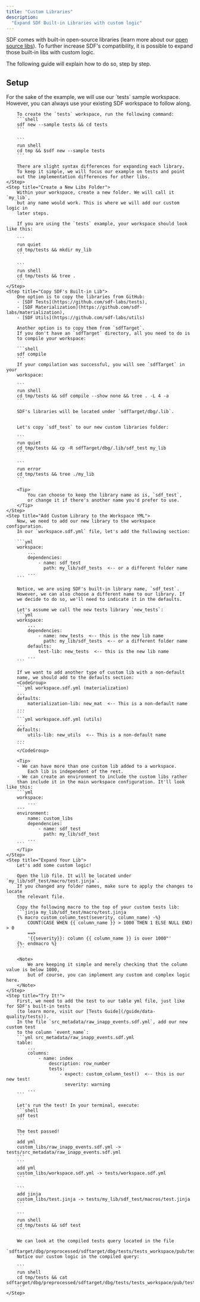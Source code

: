 ```yaml
---
title: "Custom Libraries"
description:
  "Expand SDF Built-in Libraries with custom logic"
---
```


SDF comes with built-in open-source libraries (learn more about our [open source libs](/introduction/open-source)).
To further increase SDF's compatibility, it is possible to expand those built-in libs with custom logic.

The following guide will explain how to do so, step by step.

## Setup
<Steps> 
    <Step title="Open an SDF workspace">
        For the sake of the example, we will use our `tests` sample workspace.
        However, you can always use your existing SDF workspace to follow along.
        
        To create the `tests` workspace, run the following command:
        ```shell
        sdf new --sample tests && cd tests
        ```

        ```
        run shell
        cd tmp && $sdf new --sample tests
        ```
        
        There are slight syntax differences for expanding each library.
        To keep it simple, we will focus our example on tests and point
        out the implementation differences for other libs.
    </Step>
    <Step title="Create a New Libs Folder">
        Within your workspace, create a new folder. We will call it `my_lib`, 
        but any name would work. This is where we will add our custom logic in 
        later steps.

        If you are using the `tests` example, your workspace should look like this:

        ```
        run quiet
        cd tmp/tests && mkdir my_lib
        ```

        ```
        run shell
        cd tmp/tests && tree .
        ```
    </Step>
    <Step title="Copy SDF's Built-in Lib">
        One option is to copy the libraries from GitHub:
        - [SDF Tests](https://github.com/sdf-labs/tests), 
        - [SDF Materialization](https://github.com/sdf-labs/materialization), 
        - [SDF Utils](https://github.com/sdf-labs/utils)

        Another option is to copy them from `sdfTarget`.
        If you don't have an `sdfTarget` directory, all you need to do is 
        to compile your workspace:

        ```shell 
        sdf compile
        ```
        If your compilation was successful, you will see `sdfTarget` in your
        workspace:
        
        ```
        run shell
        cd tmp/tests && sdf compile --show none && tree . -L 4 -a
        ```

        SDF's libraries will be located under `sdfTarget/dbg/.lib`.

        
        Let's copy `sdf_test` to our new custom libraries folder:

        ```
        run quiet
        cd tmp/tests && cp -R sdfTarget/dbg/.lib/sdf_test my_lib
        ```
        
        ```
        run error
        cd tmp/tests && tree ./my_lib 
        ```

        <Tip>
            You can choose to keep the library name as is, `sdf_test`, 
            or change it if there's another name you'd prefer to use.
        </Tip>
    </Step>
    <Step title="Add Custom Library to the Workspace YML">
        Now, we need to add our new library to the workspace configuration.
        In our `workspace.sdf.yml` file, let's add the following section:

        ```yml
        workspace:
            ...
            dependencies:
                - name: sdf_test
                  path: my_lib/sdf_tests  <-- or a different folder name
            ...
        ```

        Notice, we are using SDF's built-in library name, `sdf_test`. 
        However, we can also choose a different name to our library. If 
        we decide to do so, we'll need to indicate it in the defaults.

        Let's assume we call the new tests library `new_tests`:
        ```yml
        workspace:
            ...
            dependencies:
                - name: new_tests  <-- this is the new lib name
                  path: my_lib/sdf_tests  <-- or a different folder name
            defaults:
                test-lib: new_tests  <-- this is the new lib name
            ...
        ```

        If we want to add another type of custom lib with a non-default
        name, we should add to the defaults section:
        <CodeGroup>
        ```yml workspace.sdf.yml (materialization)
        ...
        defaults:
            materialization-lib: new_mat  <-- This is a non-default name
        ...
        ```
        ```yml workspace.sdf.yml (utils)
        ...
        defaults:
            utils-lib: new_utils  <-- This is a non-default name
        ...
        ```
        </CodeGroup>

        <Tip>
        - We can have more than one custom lib added to a workspace. 
            Each lib is independent of the rest.
        - We can create an environment to include the custom libs rather 
        than include it in the main workspace configuration. It'll look like this:
        ```yml
        workspace:
            ...
        ---
        environment:
            name: custom_libs
            dependencies:
                - name: sdf_test
                  path: my_lib/sdf_test
            ...
        ```
        </Tip>
    </Step>
    <Step title="Expand Your Lib">
        Let's add some custom logic!

        Open the lib file. It will be located under `my_lib/sdf_test/macro/test.jinja`.
        If you changed any folder names, make sure to apply the changes to locate
        the relevant file.

        Copy the following macro to the top of your custom tests lib:
        ```jinja my_lib/sdf_test/macro/test.jinja
        {% macro custom_column_test(severity, column_name) -%}
            COUNT(CASE WHEN {{ column_name }} > 1000 THEN 1 ELSE NULL END) > 0 
            ==> 
            '{{severity}}: column {{ column_name }} is over 1000"' 
        {%- endmacro %}
        ```

        <Note>
            We are keeping it simple and merely checking that the column value is below 1000,
            but of course, you can implement any custom and complex logic here.
        </Note>
    </Step>
    <Step title="Try It!">
        First, we need to add the test to our table yml file, just like for SDF's built-in tests 
        (to learn more, visit our [Tests Guide](/guide/data-quality/tests)).
        In the file `src_metadata/raw_inapp_events.sdf.yml`, add our new custom test
        to the column `event_name`:
        ```yml src_metadata/raw_inapp_events.sdf.yml
        table:
            ...
            columns:
                - name: index
                    description: row_number
                    tests:
                        - expect: custom_column_test()  <-- this is our new test!
                          severity: warning
            ... 
        ```

        Let's run the test! In your terminal, execute:
        ```shell
        sdf test
        ```

        The test passed! 
        ```
        add yml
        custom_libs/raw_inapp_events.sdf.yml -> tests/src_metadata/raw_inapp_events.sdf.yml
        ```
        ```
        add yml
        custom_libs/workspace.sdf.yml -> tests/workspace.sdf.yml
        ```

        ```
        add jinja
        custom_libs/test.jinja -> tests/my_lib/sdf_test/macros/test.jinja
        ```
        
        ```
        run shell
        cd tmp/tests && sdf test
        ```

        We can look at the compiled tests query located in the file 
        `sdftarget/dbg/preprocessed/sdftarget/dbg/tests/tests_workspace/pub/test_raw_inapp_events.sql`.
        Notice our custom logic in the compiled query:

        ```
        run shell
        cd tmp/tests && cat sdftarget/dbg/preprocessed/sdftarget/dbg/tests/tests_workspace/pub/test_raw_inapp_events.sql
        ```
    </Step>
</Steps>
